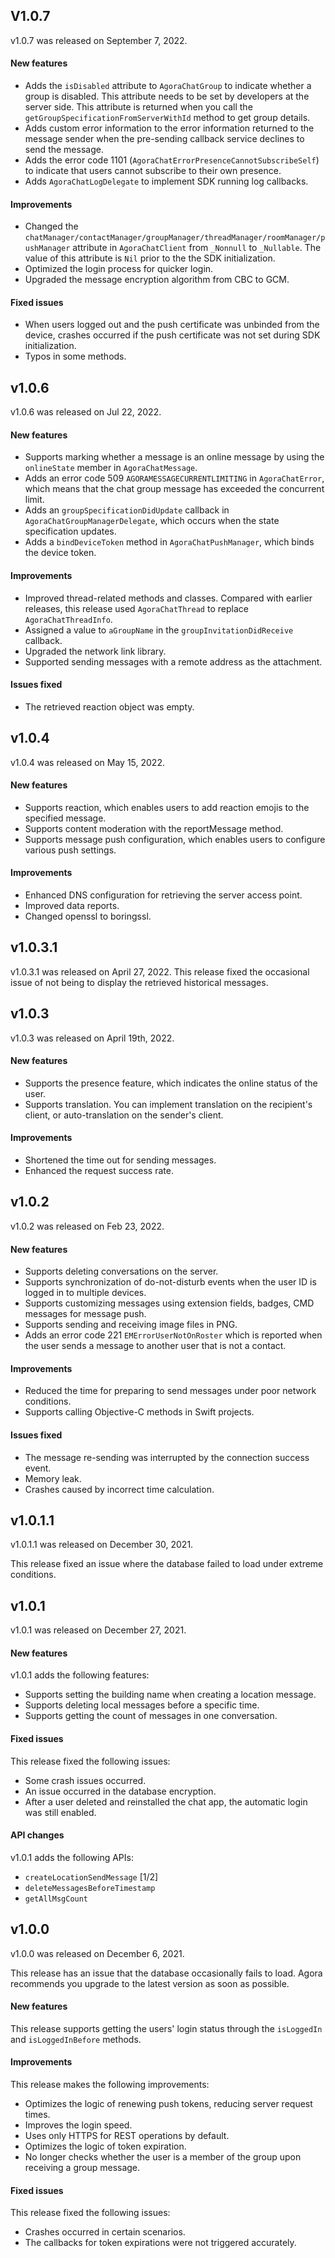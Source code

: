 <PlatformWrapper platform="ios">

##  V1.0.7

v1.0.7 was released on September 7, 2022. 

#### New features

- Adds the `isDisabled` attribute to `AgoraChatGroup` to indicate whether a group is disabled. This attribute needs to be set by developers at the server side. This attribute is returned when you call the `getGroupSpecificationFromServerWithId` method to get group details.
- Adds custom error information to the error information returned to the message sender when the pre-sending callback service declines to send the message.
- Adds the error code 1101 (`AgoraChatErrorPresenceCannotSubscribeSelf`) to indicate that users cannot subscribe to their own presence.
- Adds `AgoraChatLogDelegate` to implement SDK running log callbacks.

#### Improvements

- Changed the `chatManager/contactManager/groupManager/threadManager/roomManager/pushManager` attribute in `AgoraChatClient` from `_Nonnull` to `_Nullable`. The value of this attribute is `Nil` prior to the the SDK initialization. 
- Optimized the login process for quicker login.
- Upgraded the message encryption algorithm from CBC to GCM.

#### Fixed issues

- When users logged out and the push certificate was unbinded from the device, crashes occurred if the push certificate was not set during SDK initialization.
- Typos in some methods.

## v1.0.6

v1.0.6 was released on Jul 22, 2022.

#### New features

- Supports marking whether a message is an online message by using the `onlineState` member in `AgoraChatMessage`.
- Adds an error code 509 `AGORAMESSAGECURRENTLIMITING` in `AgoraChatError`, which means that the chat group message has exceeded the concurrent limit.
- Adds an `groupSpecificationDidUpdate` callback in `AgoraChatGroupManagerDelegate`, which occurs when the state specification updates.
- Adds a `bindDeviceToken` method in `AgoraChatPushManager`, which binds the device token.

#### Improvements

- Improved thread-related methods and classes. Compared with earlier releases, this release used `AgoraChatThread` to replace `AgoraChatThreadInfo`.
- Assigned a value to `aGroupName` in the `groupInvitationDidReceive` callback.
- Upgraded the network link library.
- Supported sending messages with a remote address as the attachment.

#### Issues fixed

- The retrieved reaction object was empty.

## v1.0.4

v1.0.4 was released on May 15, 2022.

#### New features

- Supports reaction, which enables users to add reaction emojis to the specified message.
- Supports content moderation with the reportMessage method.
- Supports message push configuration, which enables users to configure various push settings.

#### Improvements

- Enhanced DNS configuration for retrieving the server access point.
- Improved data reports.
- Changed openssl to boringssl.

## v1.0.3.1

v1.0.3.1 was released on April 27, 2022. This release fixed the occasional issue of not being to display the retrieved historical messages.

## v1.0.3

v1.0.3 was released on April 19th, 2022.

#### New features

- Supports the presence feature, which indicates the online status of the user.
- Supports translation. You can implement translation on the recipient's client, or auto-translation on the sender's client.

#### Improvements

- Shortened the time out for sending messages.
- Enhanced the request success rate.

## v1.0.2

v1.0.2 was released on Feb 23, 2022.

#### New features

- Supports deleting conversations on the server.
- Supports synchronization of do-not-disturb events when the user ID is logged in to multiple devices.
- Supports customizing messages using extension fields, badges, CMD messages for message push.
- Supports sending and receiving image files in PNG.
- Adds an error code 221 `EMErrorUserNotOnRoster` which is reported when the user sends a message to another user that is not a contact.

#### Improvements

- Reduced the time for preparing to send messages under poor network conditions.
- Supports calling Objective-C methods in Swift projects.

#### Issues fixed

- The message re-sending was interrupted by the connection success event.
- Memory leak.
- Crashes caused by incorrect time calculation.

## v1.0.1.1

v1.0.1.1 was released on December 30, 2021.

This release fixed an issue where the database failed to load under extreme conditions.

## v1.0.1

v1.0.1 was released on December 27, 2021.

#### New features

v1.0.1 adds the following features:

- Supports setting the building name when creating a location message.
- Supports deleting local messages before a specific time.
- Supports getting the count of messages in one conversation.

#### Fixed issues

This release fixed the following issues:

- Some crash issues occurred.
- An issue occurred in the database encryption.
- After a user deleted and reinstalled the chat app, the automatic login was still enabled.

#### API changes

v1.0.1 adds the following APIs:

- `createLocationSendMessage` [1/2]
- `deleteMessagesBeforeTimestamp`
- `getAllMsgCount`

## v1.0.0

v1.0.0 was released on December 6, 2021.

<div class="alert warning">This release has an issue that the database occasionally fails to load. Agora recommends you upgrade to the latest version as soon as possible.</div>

#### New features

This release supports getting the users' login status through the `isLoggedIn` and `isLoggedInBefore` methods.

#### Improvements

This release makes the following improvements:

- Optimizes the logic of renewing push tokens, reducing server request times.
- Improves the login speed.
- Uses only HTTPS for REST operations by default.
- Optimizes the logic of token expiration.
- No longer checks whether the user is a member of the group upon receiving a group message.

#### Fixed issues

This release fixed the following issues:

- Crashes occurred in certain scenarios.
- The callbacks for token expirations were not triggered accurately.

</PlatformWrapper>